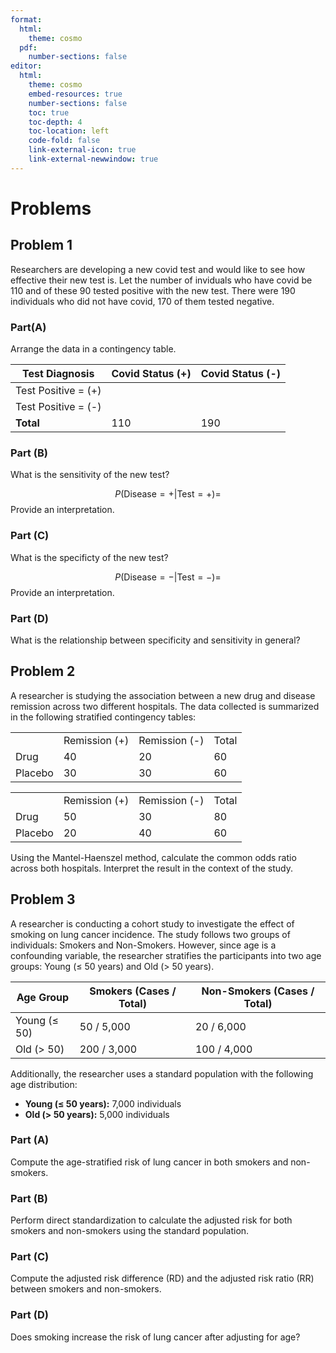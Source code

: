 ```yaml
---
format:
  html:
    theme: cosmo
  pdf:
    number-sections: false
editor: 
  html:
    theme: cosmo
    embed-resources: true
    number-sections: false
    toc: true
    toc-depth: 4
    toc-location: left
    code-fold: false
    link-external-icon: true
    link-external-newwindow: true
---
```


# Problems

## Problem 1

Researchers are developing a new covid test and would like to see how effective their new test is. Let the number of inviduals who have covid be 110 and of these 90 tested positive with the new test. There were 190 individuals who did not have covid, 170 of them tested negative.

### Part(A)

Arrange the data in a contingency table.

| Test Diagnosis      | Covid Status (+) | Covid Status (-) |
|---------------------|------------------|------------------|
| Test Positive = (+) |                  |                  |
| Test Positive = (-) |                  |                  |
| **Total**           | 110              | 190              |

### Part (B)

What is the sensitivity of the new test?

$$
P( \text{Disease} = + | \text{Test} = + ) = 
$$ Provide an interpretation.

### Part (C)

What is the specificty of the new test?

$$
P( \text{Disease} = - | \text{Test} = - ) = 
$$ Provide an interpretation.

### Part (D)

What is the relationship between specificity and sensitivity in general?

\newpage

## Problem 2

A researcher is studying the association between a new drug and disease remission across two different hospitals. The data collected is summarized in the following stratified contingency tables:

|         |               |               |       |
|---------|---------------|---------------|-------|
|         | Remission (+) | Remission (-) | Total |
| Drug    | 40            | 20            | 60    |
| Placebo | 30            | 30            | 60    |

|         |               |               |       |
|---------|---------------|---------------|-------|
|         | Remission (+) | Remission (-) | Total |
| Drug    | 50            | 30            | 80    |
| Placebo | 20            | 40            | 60    |

Using the Mantel-Haenszel method, calculate the common odds ratio across both hospitals. Interpret the result in the context of the study.

\newpage


## Problem 3

A researcher is conducting a cohort study to investigate the effect of smoking on lung cancer incidence. The study follows two groups of individuals: Smokers and Non-Smokers. However, since age is a confounding variable, the researcher stratifies the participants into two age groups: Young ($≤$ 50 years) and Old ($>$ 50 years).

| Age Group    | Smokers (Cases / Total) | Non-Smokers (Cases / Total) |
|--------------|-------------------------|-----------------------------|
| Young ($≤$ 50) | 50 / 5,000              | 20 / 6,000                  |
| Old ($>$ 50)  | 200 / 3,000             | 100 / 4,000                 |

Additionally, the researcher uses a standard population with the following age distribution:

-   **Young ($≤$ 50 years):** 7,000 individuals
-   **Old ($>$ 50 years):** 5,000 individuals

### Part (A)

Compute the age-stratified risk of lung cancer in both smokers and non-smokers.

### Part (B)

Perform direct standardization to calculate the adjusted risk for both smokers and non-smokers using the standard population.

### Part (C)

Compute the adjusted risk difference (RD) and the adjusted risk ratio (RR) between smokers and non-smokers.

### Part (D)

Does smoking increase the risk of lung cancer after adjusting for age?
